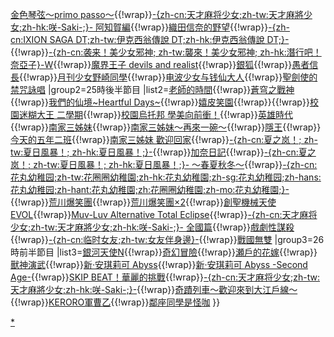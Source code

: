 {{Navbox
|name = 東京電視台星期日深夜動畫
|title=[[東京電視台]]星期日深夜動畫
| titlestyle = background-color: #ffccff
|group1=25時前半節目
| groupstyle = background-color: #ffccff;
|list1=[[水星領航員|水星領航員The NATURAL]]{{!wrap}}[[金色琴弦|金色琴弦～primo passo～]]{{!wrap}}[[咲-Saki-|-{zh-cn:天才麻将少女;zh-tw:天才麻將少女;zh-hk:咲-Saki-;}- 阿知賀編]]{{!wrap}}[[織田信奈的野望]]{{!wrap}}[[IXION SAGA DT|-{zh-cn:IXION SAGA DT;zh-tw:伊克西翁傳說 DT;zh-hk:伊克西翁傳說 DT;}-]]{{!wrap}}[[襲來！美少女邪神|-{zh-cn:袭来！美少女邪神; zh-tw:襲來！美少女邪神; zh-hk:潛行吧！奈亞子}-W]]{{!wrap}}[[魔界王子 devils and realist]]{{!wrap}}[[銀狐 (漫畫)|銀狐]]{{!wrap}}[[愚者信長]]{{!wrap}}[[月刊少女野崎同學]]{{!wrap}}[[电波少女与钱仙大人]]{{!wrap}}[[聖劍使的禁咒詠唱]]
|group2=25時後半節目
|list2=[[老師的時間]]{{!wrap}}[[蒼穹之戰神]]{{!wrap}}[[我們的仙境|我們的仙境~Heartful Days~]]{{!wrap}}[[嬉皮笑園]]{{!wrap}}{{link-ja|復甦的天空 -RESCUE WINGS-|よみがえる空 -RESCUE WINGS-}}{{!wrap}}[[校園迷糊大王|校園迷糊大王 二學期]]{{!wrap}}[[校園烏托邦 學美向前衝！]]{{!wrap}}[[英雄時代 (動畫)|英雄時代]]{{!wrap}}[[南家三姊妹]]{{!wrap}}[[南家三姊妹|南家三姊妹～再來一碗～]]{{!wrap}}[[隱王]]{{!wrap}}[[今天的五年二班]]{{!wrap}}[[南家三姊妹|南家三姊妹 歡迎回家]]{{!wrap}}[[夏日風暴！|-{zh-cn:夏之岚！; zh-tw:夏日風暴！; zh-hk:夏日風暴！;}-]]{{!wrap}}[[加奈日記]]{{!wrap}}[[夏日風暴！|-{zh-cn:夏之岚！; zh-tw:夏日風暴！; zh-hk:夏日風暴！;}- 〜春夏秋冬〜]]{{!wrap}}[[花丸幼稚园|-{zh-cn:花丸幼稚园;zh-tw:花圈圈幼稚園;zh-hk:花丸幼稚園;zh-sg:花丸幼稚园;zh-hans:花丸幼稚园;zh-hant:花丸幼稚園;zh:花圈圈幼稚園;zh-mo:花丸幼稚園;}-]]{{!wrap}}[[荒川爆笑團]]{{!wrap}}[[荒川爆笑團|荒川爆笑團×2]]{{!wrap}}[[創聖機械天使EVOL]]{{!wrap}}[[Muv-Luv Alternative Total Eclipse]]{{!wrap}}[[咲-Saki-|-{zh-cn:天才麻将少女;zh-tw:天才麻將少女;zh-hk:咲-Saki-;}- 全國篇]]{{!wrap}}[[戲劇性謀殺]]{{!wrap}}[[临时女友|-{zh-cn:临时女友;zh-tw:女友伴身邊}-]]{{!wrap}}[[戰國無雙4|戰國無雙]]
|group3=26時前半節目
|list3=[[銀河天使|銀河天使N]]{{!wrap}}[[奇幻冒險]]{{!wrap}}[[瀨戶的花嫁 (漫畫)|瀬戶的花嫁]]{{!wrap}}[[獸神演武]]{{!wrap}}[[新·安琪莉可|新·安琪莉可 Abyss]]{{!wrap}}[[新·安琪莉可|新·安琪莉可 Abyss -Second Age-]]{{!wrap}}[[SKIP BEAT！華麗的挑戰]]{{!wrap}}[[咲-Saki-|-{zh-cn:天才麻将少女;zh-tw:天才麻將少女;zh-hk:咲-Saki-;}-]]{{!wrap}}[[奇蹟列車|奇蹟列車～歡迎來到大江戶線～]]{{!wrap}}[[Keroro軍曹_(電視動畫)|KERORO軍曹乙]]{{!wrap}}[[鄰座同學是怪咖]]
}}<noinclude>
[[Category:東京電視台深夜動畫|*]]
[[Category:日本電視動畫時段模板|{{PAGENAME}}]]

</noinclude>